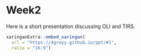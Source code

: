 # Week2 {.unnumbered}

Here is a short presentation discussing OLI and TIRS.

```r
xaringanExtra::embed_xaringan(
  url = "https://4greyy.github.io/ppt/#1",
  ratio = "16:9")
```
